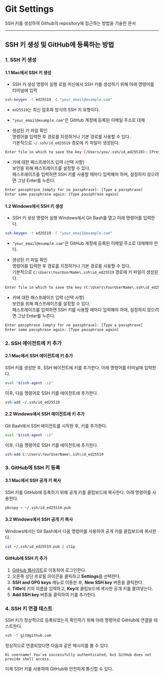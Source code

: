 # Git Settings

SSH 키를 생성하여 Github의 repository에 접근하는 방법을 기술한 문서

---

## SSH 키 생성 및 GitHub에 등록하는 방법

### 1. SSH 키 생성

#### 1.1 Mac에서 SSH 키 생성

- SSH 키 생성 명령어 실행
  로컬 머신에서 SSH 키를 생성하기 위해 아래 명령어를 터미널에 입력

```bash
ssh-keygen -t ed25519 -C "your_email@example.com"
```

- `ed25519`는 최신 암호화 방식의 SSH 키 유형이다.
- `"your_email@example.com"`은 GitHub 계정에 등록된 이메일 주소로 대체

- 생성된 키 파일 확인  
  명령어를 입력한 후 경로를 지정하거나 기본 경로를 사용할 수 있다.  
  기본적으로 `~/.ssh/id_ed25519` 경로에 키 파일이 생성된다.

```bash
Enter file in which to save the key (/Users/you/.ssh/id_ed25519): [Press enter]
```

- 키에 대한 패스프레이즈 입력 (선택 사항)  
  보안을 위해 패스프레이즈를 설정할 수 있다.  
  패스프레이즈를 입력하면 SSH 키를 사용할 때마다 입력해야 하며, 설정하지 않으려면 그냥 Enter를 누른다.

```bash
Enter passphrase (empty for no passphrase): [Type a passphrase]
Enter same passphrase again: [Type passphrase again]
```

#### 1.2 Windows에서 SSH 키 생성

- SSH 키 생성 명령어 실행
  Windows에서 Git Bash를 열고 아래 명령어를 입력한다.

```bash
ssh-keygen -t ed25519 -C "your_email@example.com"
```

- `"your_email@example.com"`은 GitHub 계정에 등록된 이메일 주소로 대체해야 한다.

- 생성된 키 파일 확인  
  명령어를 입력한 후 경로를 지정하거나 기본 경로를 사용할 수 있다.  
  기본적으로 `C:\Users\YourUserName\.ssh\id_ed25519` 경로에 키 파일이 생성된다.

```bash
Enter file in which to save the key (C:\Users\YourUserName\.ssh\id_ed25519): [Press enter]
```

- 키에 대한 패스프레이즈 입력 (선택 사항)  
  보안을 위해 패스프레이즈를 설정할 수 있다.  
  패스프레이즈를 입력하면 SSH 키를 사용할 때마다 입력해야 하며, 설정하지 않으려면 그냥 Enter를 누른다.

```bash
Enter passphrase (empty for no passphrase): [Type a passphrase]
Enter same passphrase again: [Type passphrase again]
```

### 2. SSH 에이전트에 키 추가

#### 2.1 Mac에서 SSH 에이전트에 키 추가

SSH 키를 생성한 후, SSH 에이전트에 키를 추가한다. 아래 명령어를 터미널에 입력한다.

```bash
eval "$(ssh-agent -s)"
```

이후, 다음 명령어로 SSH 키를 에이전트에 추가한다.

```bash
ssh-add ~/.ssh/id_ed25519
```

#### 2.2 Windows에서 SSH 에이전트에 키 추가

Git Bash에서 SSH 에이전트를 시작한 후, 키를 추가한다.

```bash
eval "$(ssh-agent -s)"
```

이후, 다음 명령어로 SSH 키를 에이전트에 추가한다.

```bash
ssh-add C:\Users\YourUserName\.ssh\id_ed25519
```

### 3. GitHub에 SSH 키 등록

#### 3.1 Mac에서 SSH 공개 키 복사

SSH 키를 GitHub에 등록하기 위해 공개 키를 클립보드에 복사한다. 아래 명령어를 사용한다.

```bash
pbcopy < ~/.ssh/id_ed25519.pub
```

#### 3.2 Windows에서 SSH 공개 키 복사

Windows에서는 Git Bash에서 다음 명령어를 사용하여 공개 키를 클립보드에 복사한다.

```bash
cat ~/.ssh/id_ed25519.pub | clip
```

#### GitHub에 SSH 키 추가

1. [GitHub 웹사이트](https://github.com)로 이동하여 로그인한다.
2. 오른쪽 상단 프로필 아이콘을 클릭하고 **Settings**를 선택한다.
3. **SSH and GPG keys** 메뉴로 이동한 후, **New SSH key** 버튼을 클릭한다.
4. **Title**에 키의 이름을 입력하고, **Key**에 클립보드에 복사한 공개 키를 붙여넣는다.
5. **Add SSH key** 버튼을 클릭하여 키를 추가한다.

### 4. SSH 키 연결 테스트

SSH 키가 정상적으로 등록되었는지 확인하기 위해 아래 명령어로 GitHub에 연결을 테스트한다.

```bash
ssh -T git@github.com
```

정상적으로 연결되었다면 다음과 같은 메시지를 볼 수 있다.

```
Hi username! You've successfully authenticated, but GitHub does not provide shell access.
```

이제 SSH 키를 사용하여 GitHub와 안전하게 통신할 수 있다.
